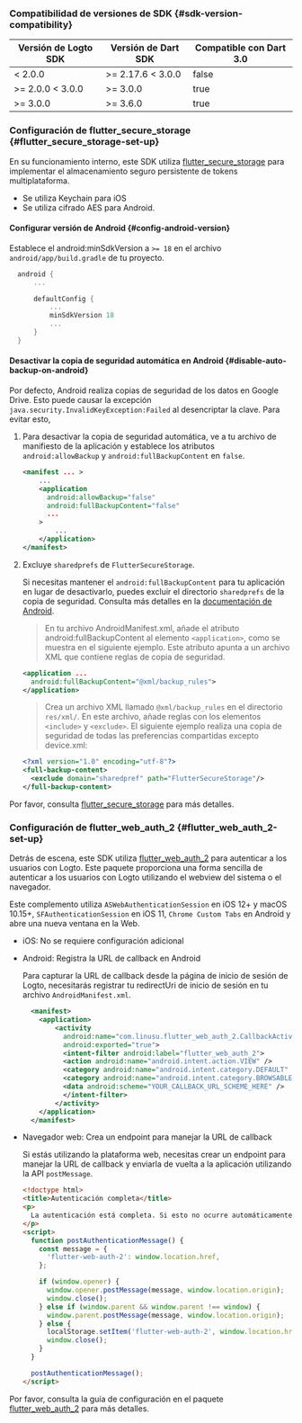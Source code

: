 ### Compatibilidad de versiones de SDK \{#sdk-version-compatibility}

| Versión de Logto SDK | Versión de Dart SDK | Compatible con Dart 3.0 |
| -------------------- | ------------------- | ----------------------- |
| < 2.0.0              | >= 2.17.6 < 3.0.0   | false                   |
| >= 2.0.0 < 3.0.0     | >= 3.0.0            | true                    |
| >= 3.0.0             | >= 3.6.0            | true                    |

### Configuración de flutter_secure_storage \{#flutter_secure_storage-set-up}

En su funcionamiento interno, este SDK utiliza [flutter_secure_storage](https://pub.dev/packages/flutter_secure_storage) para implementar el almacenamiento seguro persistente de tokens multiplataforma.

- Se utiliza Keychain para iOS
- Se utiliza cifrado AES para Android.

#### Configurar versión de Android \{#config-android-version}

Establece el android:minSdkVersion a `>= 18` en el archivo `android/app/build.gradle` de tu proyecto.

```kotlin title="build.gradle"
  android {
      ...

      defaultConfig {
          ...
          minSdkVersion 18
          ...
      }
  }
```

#### Desactivar la copia de seguridad automática en Android \{#disable-auto-backup-on-android}

Por defecto, Android realiza copias de seguridad de los datos en Google Drive. Esto puede causar la excepción `java.security.InvalidKeyException:Failed` al desencriptar la clave. Para evitar esto,

1. Para desactivar la copia de seguridad automática, ve a tu archivo de manifiesto de la aplicación y establece los atributos `android:allowBackup` y `android:fullBackupContent` en `false`.

   ```xml title="AndroidManifest.xml"
   <manifest ... >
       ...
       <application
         android:allowBackup="false"
         android:fullBackupContent="false"
         ...
       >
           ...
       </application>
   </manifest>

   ```

2. Excluye `sharedprefs` de `FlutterSecureStorage`.

   Si necesitas mantener el `android:fullBackupContent` para tu aplicación en lugar de desactivarlo, puedes excluir el directorio `sharedprefs` de la copia de seguridad.
   Consulta más detalles en la [documentación de Android](https://developer.android.com/identity/data/autobackup#IncludingFiles).

   > En tu archivo AndroidManifest.xml, añade el atributo android:fullBackupContent al elemento `<application>`, como se muestra en el siguiente ejemplo. Este atributo apunta a un archivo XML que contiene reglas de copia de seguridad.

   ```xml title="AndroidManifest.xml"
   <application ...
     android:fullBackupContent="@xml/backup_rules">
   </application>
   ```

   > Crea un archivo XML llamado `@xml/backup_rules` en el directorio `res/xml/`. En este archivo, añade reglas con los elementos `<include>` y `<exclude>`. El siguiente ejemplo realiza una copia de seguridad de todas las preferencias compartidas excepto device.xml:

   ```xml title="@xml/backup_rules"
   <?xml version="1.0" encoding="utf-8"?>
   <full-backup-content>
     <exclude domain="sharedpref" path="FlutterSecureStorage"/>
   </full-backup-content>
   ```

Por favor, consulta [flutter_secure_storage](https://pub.dev/packages/flutter_secure_storage#configure-android-version) para más detalles.

### Configuración de flutter_web_auth_2 \{#flutter_web_auth_2-set-up}

Detrás de escena, este SDK utiliza [flutter_web_auth_2](https://pub.dev/packages/flutter_web_auth_2) para autenticar a los usuarios con Logto. Este paquete proporciona una forma sencilla de autenticar a los usuarios con Logto utilizando el webview del sistema o el navegador.

Este complemento utiliza `ASWebAuthenticationSession` en iOS 12+ y macOS 10.15+, `SFAuthenticationSession` en iOS 11, `Chrome Custom Tabs` en Android y abre una nueva ventana en la Web.

- iOS: No se requiere configuración adicional

- Android: Registra la URL de callback en Android

  Para capturar la URL de callback desde la página de inicio de sesión de Logto, necesitarás registrar tu redirectUri de inicio de sesión en tu archivo `AndroidManifest.xml`.

  ```xml title="AndroidManifest.xml"
    <manifest>
      <application>
          <activity
            android:name="com.linusu.flutter_web_auth_2.CallbackActivity"
            android:exported="true">
            <intent-filter android:label="flutter_web_auth_2">
            <action android:name="android.intent.action.VIEW" />
            <category android:name="android.intent.category.DEFAULT" />
            <category android:name="android.intent.category.BROWSABLE" />
            <data android:scheme="YOUR_CALLBACK_URL_SCHEME_HERE" />
            </intent-filter>
          </activity>
      </application>
    </manifest>
  ```

- Navegador web: Crea un endpoint para manejar la URL de callback

  Si estás utilizando la plataforma web, necesitas crear un endpoint para manejar la URL de callback y enviarla de vuelta a la aplicación utilizando la API `postMessage`.

  ```html title="callback.html"
  <!doctype html>
  <title>Autenticación completa</title>
  <p>
    La autenticación está completa. Si esto no ocurre automáticamente, por favor cierra la ventana.
  </p>
  <script>
    function postAuthenticationMessage() {
      const message = {
        'flutter-web-auth-2': window.location.href,
      };

      if (window.opener) {
        window.opener.postMessage(message, window.location.origin);
        window.close();
      } else if (window.parent && window.parent !== window) {
        window.parent.postMessage(message, window.location.origin);
      } else {
        localStorage.setItem('flutter-web-auth-2', window.location.href);
        window.close();
      }
    }

    postAuthenticationMessage();
  </script>
  ```

Por favor, consulta la guía de configuración en el paquete [flutter_web_auth_2](https://pub.dev/packages/flutter_web_auth_2#setup) para más detalles.
